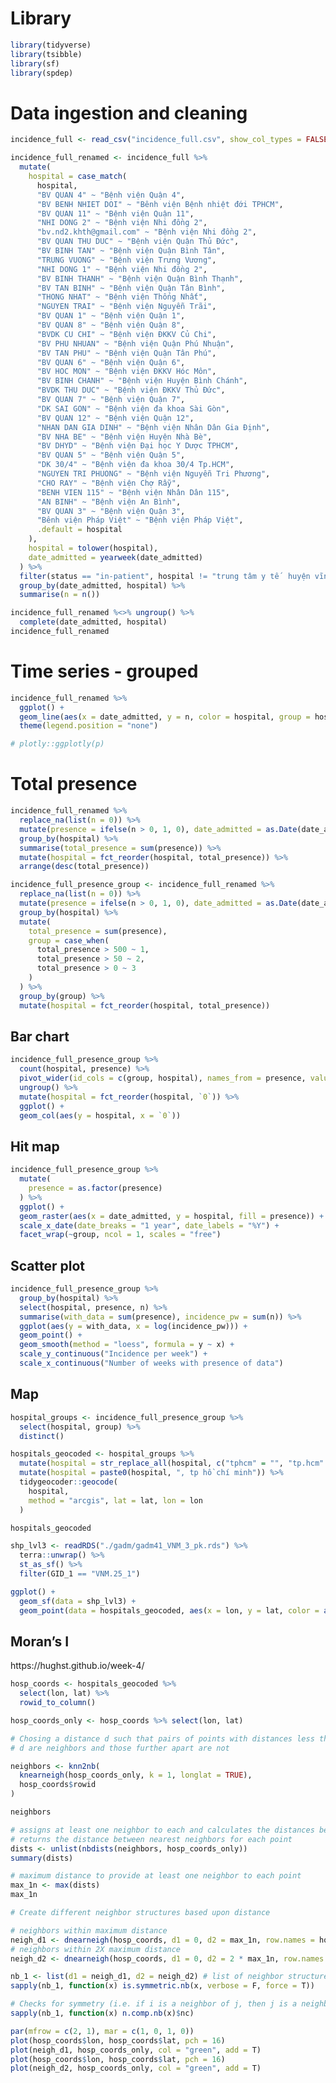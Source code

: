 # Library
```r
library(tidyverse)
library(tsibble)
library(sf)
library(spdep)
```

# Data ingestion and cleaning
```r
incidence_full <- read_csv("incidence_full.csv", show_col_types = FALSE)

incidence_full_renamed <- incidence_full %>%
  mutate(
    hospital = case_match(
      hospital,
      "BV QUAN 4" ~ "Bệnh viện Quận 4",
      "BV BENH NHIET DOI" ~ "Bênh viện Bệnh nhiệt đới TPHCM",
      "BV QUAN 11" ~ "Bệnh viện Quận 11",
      "NHI DONG 2" ~ "Bệnh viện Nhi đồng 2",
      "bv.nd2.khth@gmail.com" ~ "Bệnh viện Nhi đồng 2",
      "BV QUAN THU DUC" ~ "Bệnh viện Quận Thủ Đức",
      "BV BINH TAN" ~ "Bệnh viện Quận Bình Tân",
      "TRUNG VUONG" ~ "Bệnh viện Trưng Vương",
      "NHI DONG 1" ~ "Bệnh viện Nhi đồng 2",
      "BV BINH THANH" ~ "Bệnh viện Quận Bình Thạnh",
      "BV TAN BINH" ~ "Bệnh viện Quận Tân Bình",
      "THONG NHAT" ~ "Bệnh viện Thống Nhất",
      "NGUYEN TRAI" ~ "Bệnh viện Nguyễn Trãi",
      "BV QUAN 1" ~ "Bệnh viện Quận 1",
      "BV QUAN 8" ~ "Bệnh viện Quận 8",
      "BVDK CU CHI" ~ "Bệnh viện ĐKKV Củ Chi",
      "BV PHU NHUAN" ~ "Bệnh viện Quận Phú Nhuận",
      "BV TAN PHU" ~ "Bệnh viện Quận Tân Phú",
      "BV QUAN 6" ~ "Bệnh viện Quận 6",
      "BV HOC MON" ~ "Bệnh viện ĐKKV Hóc Môn",
      "BV BINH CHANH" ~ "Bệnh viện Huyện Bình Chánh",
      "BVDK THU DUC" ~ "Bệnh viện ĐKKV Thủ Đức",
      "BV QUAN 7" ~ "Bệnh viện Quận 7",
      "DK SAI GON" ~ "Bệnh viện đa khoa Sài Gòn",
      "BV QUAN 12" ~ "Bệnh viện Quận 12",
      "NHAN DAN GIA DINH" ~ "Bệnh viện Nhân Dân Gia Định",
      "BV NHA BE" ~ "Bệnh viện Huyện Nhà Bè",
      "BV DHYD" ~ "Bệnh viện Đại học Y Dược TPHCM",
      "BV QUAN 5" ~ "Bệnh viện Quận 5",
      "DK 30/4" ~ "Bệnh viện đa khoa 30/4 Tp.HCM",
      "NGUYEN TRI PHUONG" ~ "Bệnh viện Nguyễn Tri Phương",
      "CHO RAY" ~ "Bệnh viện Chợ Rẫy",
      "BENH VIEN 115" ~ "Bệnh viện Nhân Dân 115",
      "AN BINH" ~ "Bệnh viện An Bình",
      "BV QUAN 3" ~ "Bệnh viện Quận 3",
      "Bênh viện Pháp Việt" ~ "Bệnh viện Pháp Việt",
      .default = hospital
    ),
    hospital = tolower(hospital),
    date_admitted = yearweek(date_admitted)
  ) %>%
  filter(status == "in-patient", hospital != "trung tâm y tế  huyện vĩnh hưng") %>%
  group_by(date_admitted, hospital) %>%
  summarise(n = n())

incidence_full_renamed %<>% ungroup() %>%
  complete(date_admitted, hospital)
incidence_full_renamed
```


# Time series - grouped

```r
incidence_full_renamed %>%
  ggplot() +
  geom_line(aes(x = date_admitted, y = n, color = hospital, group = hospital)) +
  theme(legend.position = "none")

# plotly::ggplotly(p)
```

# Total presence

```r
incidence_full_renamed %>%
  replace_na(list(n = 0)) %>%
  mutate(presence = ifelse(n > 0, 1, 0), date_admitted = as.Date(date_admitted)) %>%
  group_by(hospital) %>%
  summarise(total_presence = sum(presence)) %>%
  mutate(hospital = fct_reorder(hospital, total_presence)) %>%
  arrange(desc(total_presence))
```


```r
incidence_full_presence_group <- incidence_full_renamed %>%
  replace_na(list(n = 0)) %>%
  mutate(presence = ifelse(n > 0, 1, 0), date_admitted = as.Date(date_admitted)) %>%
  group_by(hospital) %>%
  mutate(
    total_presence = sum(presence),
    group = case_when(
      total_presence > 500 ~ 1,
      total_presence > 50 ~ 2,
      total_presence > 0 ~ 3
    )
  ) %>%
  group_by(group) %>%
  mutate(hospital = fct_reorder(hospital, total_presence))
```

## Bar chart
```r
incidence_full_presence_group %>%
  count(hospital, presence) %>%
  pivot_wider(id_cols = c(group, hospital), names_from = presence, values_from = n) %>%
  ungroup() %>%
  mutate(hospital = fct_reorder(hospital, `0`)) %>%
  ggplot() +
  geom_col(aes(y = hospital, x = `0`))
```

## Hit map
```r
incidence_full_presence_group %>%
  mutate(
    presence = as.factor(presence)
  ) %>%
  ggplot() +
  geom_raster(aes(x = date_admitted, y = hospital, fill = presence)) +
  scale_x_date(date_breaks = "1 year", date_labels = "%Y") +
  facet_wrap(~group, ncol = 1, scales = "free")
```

## Scatter plot
```r
incidence_full_presence_group %>%
  group_by(hospital) %>%
  select(hospital, presence, n) %>%
  summarise(with_data = sum(presence), incidence_pw = sum(n)) %>%
  ggplot(aes(y = with_data, x = log(incidence_pw))) +
  geom_point() +
  geom_smooth(method = "loess", formula = y ~ x) +
  scale_y_continuous("Incidence per week") +
  scale_x_continuous("Number of weeks with presence of data")
```

## Map

```r
hospital_groups <- incidence_full_presence_group %>%
  select(hospital, group) %>%
  distinct()
```


```r
hospitals_geocoded <- hospital_groups %>%
  mutate(hospital = str_replace_all(hospital, c("tphcm" = "", "tp.hcm" = ""))) %>%
  mutate(hospital = paste0(hospital, ", tp hồ chí minh")) %>%
  tidygeocoder::geocode(
    hospital,
    method = "arcgis", lat = lat, lon = lon
  )
```

```r
hospitals_geocoded
```

```r
shp_lvl3 <- readRDS("./gadm/gadm41_VNM_3_pk.rds") %>%
  terra::unwrap() %>%
  st_as_sf() %>%
  filter(GID_1 == "VNM.25_1")

ggplot() +
  geom_sf(data = shp_lvl3) +
  geom_point(data = hospitals_geocoded, aes(x = lon, y = lat, color = as.factor(group)))
```

## Moran's I
https://hughst.github.io/week-4/
```r
hosp_coords <- hospitals_geocoded %>%
  select(lon, lat) %>%
  rowid_to_column()

hosp_coords_only <- hosp_coords %>% select(lon, lat)

# Chosing a distance d such that pairs of points with distances less than
# d are neighbors and those further apart are not

neighbors <- knn2nb(
  knearneigh(hosp_coords_only, k = 1, longlat = TRUE),
  hosp_coords$rowid
)

neighbors

# assigns at least one neighbor to each and calculates the distances between
# returns the distance between nearest neighbors for each point
dists <- unlist(nbdists(neighbors, hosp_coords_only))
summary(dists)

# maximum distance to provide at least one neighbor to each point
max_1n <- max(dists)
max_1n

# Create different neighbor structures based upon distance

# neighbors within maximum distance
neigh_d1 <- dnearneigh(hosp_coords, d1 = 0, d2 = max_1n, row.names = hosp_coords$rowid)
# neighbors within 2X maximum distance
neigh_d2 <- dnearneigh(hosp_coords, d1 = 0, d2 = 2 * max_1n, row.names = hosp_coords$rowid)

nb_1 <- list(d1 = neigh_d1, d2 = neigh_d2) # list of neighbor structures
sapply(nb_1, function(x) is.symmetric.nb(x, verbose = F, force = T))

# Checks for symmetry (i.e. if i is a neighbor of j, then j is a neighbor of i). Does not always hold for k-nearest neighbours
sapply(nb_1, function(x) n.comp.nb(x)$nc)

par(mfrow = c(2, 1), mar = c(1, 0, 1, 0))
plot(hosp_coords$lon, hosp_coords$lat, pch = 16)
plot(neigh_d1, hosp_coords_only, col = "green", add = T)
plot(hosp_coords$lon, hosp_coords$lat, pch = 16)
plot(neigh_d2, hosp_coords_only, col = "green", add = T)
```
